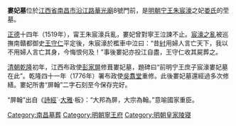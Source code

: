 '''婁妃墓'''位於[[江西省|江西省]][[南昌市|南昌市]][[沿江路|沿江路]][[華光廟|華光廟]]8號門前，是[[明朝|明朝]][[宁王|宁王]][[朱宸濠|朱宸濠]]之妃[[婁妃|娄氏]]的茔墓。

[[正德_(明朝)|正德]]十四年（1519年），甯王朱宸濠兵亂，婁妃曾對寧王泣諫不止。[[宸濠之亂|宸濠之亂]]被巡撫南贛都御史[[王守仁|王守仁]]平定後，朱宸濠於檻車中泣曰：“昔[[纣王|紂]]用婦人言亡天下，我以不用婦人言亡其身，今悔恨何及！”事後婁妃亦投江自盡，王守仁收其屍葬之。

[[清朝|清朝]][[乾隆|乾隆]]初年，江西布政使[[彭家屏|彭家屏]]修葺婁妃墓，題碑曰“前明宁王庶子宸濠婁妃墓在此”。乾隆四十一年（1776年）署布政使[[吳翥堂|吳翥堂]]重修。此後婁妃墓還經過多次修繕。婁妃所書“屏翰”二字石刻至今保存完好。

“屏翰”出自《[[詩經|詩經]]`·[[詩經|大雅]]·板》：“大邦為屏，大宗為翰。”意喻國家重臣。

{{老南昌}}
[[Category:南昌墓葬|Category:南昌墓葬]]
[[Category:明朝寧王府|Category:明朝寧王府]]
[[Category:明朝皇家陵寝|Category:明朝皇家陵寝]]